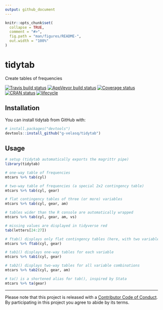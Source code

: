 ```yaml
---
output: github_document
---
```


<!-- README.md is generated from README.Rmd. Please edit that file -->

```r
knitr::opts_chunk$set(
  collapse = TRUE,
  comment = "#>",
  fig.path = "man/figures/README-",
  out.width = "100%"
)
```
# tidytab

Create tables of frequencies

[![Travis build status](https://travis-ci.org/g-velasq/tidytab.svg?branch=master)](https://travis-ci.org/g-velasq/tidytab)
[![AppVeyor build status](https://ci.appveyor.com/api/projects/status/github/g-velasq/tidytab?branch=master&svg=true)](https://ci.appveyor.com/project/g-velasq/tidytab)
[![Coverage status](https://codecov.io/gh/g-velasq/tidytab/branch/master/graph/badge.svg)](https://codecov.io/github/g-velasq/tidytab?branch=master)
[![CRAN status](https://www.r-pkg.org/badges/version/tidytab)](https://cran.r-project.org/package=tidytab)
[![lifecycle](https://img.shields.io/badge/lifecycle-experimental-orange.svg)](https://www.tidyverse.org/lifecycle/#experimental)

## Installation

You can install tidytab from GitHub with:

```r
# install.packages("devtools")
devtools::install_github("g-velasq/tidytab")
```

## Usage

```r
# setup (tidytab automatically exports the magrittr pipe)
library(tidytab)

# one-way table of frequencies
mtcars %>% tab(cyl)

# two-way table of frequencies (a special 2x2 contingency table)
mtcars %>% tab(cyl, gear)

# flat contingency tables of three (or more) variables
mtcars %>% tab(cyl, gear, am)

# tables wider than the R console are automatically wrapped
mtcars %>% tab(cyl, gear, am, vs)

# missing values are displayed in tidyverse red
tab(letters[24:27])

# ftab() displays only flat contingency tables (here, with two variables)
mtcars %>% ftab(cyl, gear)

# tab1() displays one-way tables for each variable
mtcars %>% tab1(cyl, gear)

# tab2() displays two-way tables for all variable combinations
mtcars %>% tab2(cyl, gear, am)

# ta() is a shortened alias for tab(), inspired by Stata
mtcars %>% ta(gear)
```

---
Please note that this project is released with a [Contributor Code of Conduct](CODE_OF_CONDUCT.md).
By participating in this project you agree to abide by its terms.
